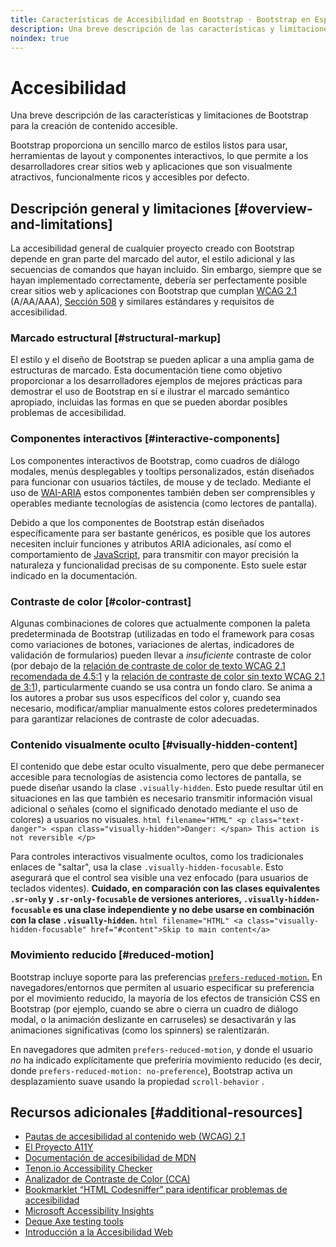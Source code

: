 ```yaml
---
title: Características de Accesibilidad en Bootstrap · Bootstrap en Español v5.3
description: Una breve descripción de las características y limitaciones de Bootstrap para la creación de contenido accesible.
noindex: true
---
```


# Accesibilidad

Una breve descripción de las características y limitaciones de Bootstrap para la creación de contenido accesible.

Bootstrap proporciona un sencillo marco de estilos listos para usar, herramientas de layout y componentes interactivos, lo que permite a los desarrolladores crear sitios web y aplicaciones que son visualmente atractivos, funcionalmente ricos y accesibles por defecto.

<MainBanner />

## Descripción general y limitaciones [#overview-and-limitations]

La accesibilidad general de cualquier proyecto creado con Bootstrap depende en gran parte del marcado del autor, el estilo adicional y las secuencias de comandos que hayan incluido. Sin embargo, siempre que se hayan implementado correctamente, debería ser perfectamente posible crear sitios web y aplicaciones con Bootstrap que cumplan [WCAG 2.1](https://www.w3.org/TR/WCAG) (A/AA/AAA), [Sección 508](https://www.section508.gov) y similares estándares y requisitos de accesibilidad.

### Marcado estructural [#structural-markup]

El estilo y el diseño de Bootstrap se pueden aplicar a una amplia gama de estructuras de marcado. Esta documentación tiene como objetivo proporcionar a los desarrolladores ejemplos de mejores prácticas para demostrar el uso de Bootstrap en sí e ilustrar el marcado semántico apropiado, incluidas las formas en que se pueden abordar posibles problemas de accesibilidad.

### Componentes interactivos [#interactive-components]

Los componentes interactivos de Bootstrap, como cuadros de diálogo modales, menús desplegables y tooltips personalizados, están diseñados para funcionar con usuarios táctiles, de mouse y de teclado. Mediante el uso de [WAI-ARIA](https://www.w3.org/WAI/standards-guidelines/aria) estos componentes también deben ser comprensibles y operables mediante tecnologías de asistencia (como lectores de pantalla).

Debido a que los componentes de Bootstrap están diseñados específicamente para ser bastante genéricos, es posible que los autores necesiten incluir funciones y atributos ARIA adicionales, así como el comportamiento de [JavaScript](https://esdocu.dev/javascript), para transmitir con mayor precisión la naturaleza y funcionalidad precisas de su componente. Esto suele estar indicado en la documentación.

### Contraste de color [#color-contrast]

Algunas combinaciones de colores que actualmente componen la paleta predeterminada de Bootstrap (utilizadas en todo el framework para cosas como variaciones de botones, variaciones de alertas, indicadores de validación de formularios) pueden llevar a _insuficiente_ contraste de color (por debajo de la [relación de contraste de color de texto WCAG 2.1 recomendada de 4.5:1](https://www.w3.org/TR/WCAG/#contrast-minimum) y la [relación de contraste de color sin texto WCAG 2.1 de 3:1](https://www.w3.org/TR/WCAG/#non-text-contrast)), particularmente cuando se usa contra un fondo claro. Se anima a los autores a probar sus usos específicos del color y, cuando sea necesario, modificar/ampliar manualmente estos colores predeterminados para garantizar relaciones de contraste de color adecuadas.

### Contenido visualmente oculto [#visually-hidden-content]

El contenido que debe estar oculto visualmente, pero que debe permanecer accesible para tecnologías de asistencia como lectores de pantalla, se puede diseñar usando la clase `.visually-hidden`. Esto puede resultar útil en situaciones en las que también es necesario transmitir información visual adicional o señales (como el significado denotado mediante el uso de colores) a usuarios no visuales.
    ```html filename="HTML"
    <p class="text-danger">
      <span class="visually-hidden">Danger: </span>
      This action is not reversible
    </p>
    ```

Para controles interactivos visualmente ocultos, como los tradicionales enlaces de "saltar", usa la clase `.visually-hidden-focusable`. Esto asegurará que el control sea visible una vez enfocado (para usuarios de teclados videntes). **Cuidado, en comparación con las clases equivalentes `.sr-only` y `.sr-only-focusable` de versiones anteriores, `.visually-hidden-focusable` es una clase independiente y no debe usarse en combinación con la clase `.visually-hidden`.**
    ```html filename="HTML"
    <a class="visually-hidden-focusable" href="#content">Skip to main content</a>
    ```

### Movimiento reducido [#reduced-motion]

Bootstrap incluye soporte para las preferencias [`prefers-reduced-motion`.](https://www.w3.org/TR/mediaqueries-5/#prefers-reduced-motion) En navegadores/entornos que permiten al usuario especificar su preferencia por el movimiento reducido, la mayoría de los efectos de transición CSS en Bootstrap (por ejemplo, cuando se abre o cierra un cuadro de diálogo modal, o la animación deslizante en carruseles) se desactivarán y las animaciones significativas (como los spinners) se ralentizarán.

En navegadores que admiten `prefers-reduced-motion`, y donde el usuario _no_ ha indicado explícitamente que preferiría movimiento reducido (es decir, donde `prefers-reduced-motion: no-preference`), Bootstrap activa un desplazamiento suave usando la propiedad `scroll-behavior` .

<ContentSuggestion />

## Recursos adicionales [#additional-resources]

* [Pautas de accesibilidad al contenido web (WCAG) 2.1](https://www.w3.org/TR/WCAG)
* [El Proyecto A11Y](https://www.a11yproject.com)
* [Documentación de accesibilidad de MDN](https://developer.mozilla.org/en-US/docs/Web/Accessibility)
* [Tenon.io Accessibility Checker](https://tenon.io)
* [Analizador de Contraste de Color (CCA)](https://www.tpgi.com/color-contrast-checker)
* [Bookmarklet “HTML Codesniffer” para identificar problemas de accesibilidad](https://github.com/squizlabs/HTML_CodeSniffer)
* [Microsoft Accessibility Insights](https://accessibilityinsights.io)
* [Deque Axe testing tools](https://www.deque.com/axe)
* [Introducción a la Accesibilidad Web](https://www.w3.org/WAI/fundamentals/accessibility-intro)